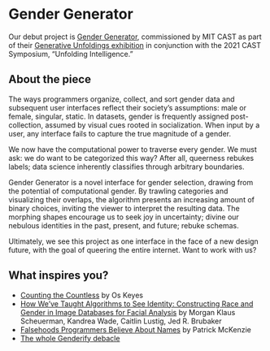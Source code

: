 # Gender Generator

Our debut project is [Gender Generator](https://generative-unfoldings.mit.edu/works/gender-generator/view.html), commissioned by MIT CAST as part of their [Generative Unfoldings exhibition](https://generative-unfoldings.mit.edu/) in conjunction with the 2021 CAST Symposium, “Unfolding Intelligence.”

## About the piece

The ways programmers organize, collect, and sort gender data and subsequent user interfaces reflect their society’s assumptions: male or female, singular, static. In datasets, gender is frequently assigned post-collection, assumed by visual cues rooted in socialization. When input by a user, any interface fails to capture the true magnitude of a gender.

We now have the computational power to traverse every gender. We must ask: we do want to be categorized this way? After all, queerness rebukes labels; data science inherently classifies through arbitrary boundaries.

Gender Generator is a novel interface for gender selection, drawing from the potential of computational gender. By trawling categories and visualizing their overlaps, the algorithm presents an increasing amount of binary choices, inviting the viewer to interpret the resulting data. The morphing shapes encourage us to seek joy in uncertainty; divine our nebulous identities in the past, present, and future; rebuke schemas.

Ultimately, we see this project as one interface in the face of a new design future, with the goal of queering the entire internet. Want to work with us?

## What inspires you?

*   [Counting the Countless](https://ironholds.org/counting-writeup/) by Os Keyes
*   [How We’ve Taught Algorithms to See Identity: Constructing Race and Gender in Image Databases for Facial Analysis](https://www.morgan-klaus.com/pdfs/pubs/Scheuerman-CSCW2010-HowWeveTaughtAlgorithmsIdentity.pdf) by Morgan Klaus Scheuerman, Kandrea Wade, Caitlin Lustig, Jed R. Brubaker
*   [Falsehoods Programmers Believe About Names](https://www.kalzumeus.com/2010/06/17/falsehoods-programmers-believe-about-names/) by Patrick McKenzie
*   [The whole Genderify debacle](https://fossheim.io/writing/posts/ai-bias-genderify/)